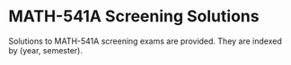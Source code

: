 # MATH-541A Screening Solutions {-}

Solutions to MATH-541A screening exams are provided. They are indexed by (year, semester). 
